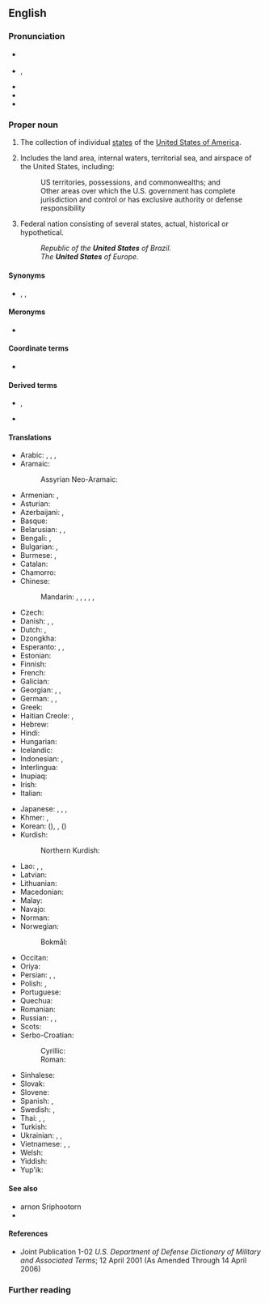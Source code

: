 ==English==
{{wikipedia}}

===Pronunciation===
* {{a|RP}} {{IPA|en|/juːˌnaɪtɨd ˈsteɪts/|/jʊˌnaɪtɨd ˈsteɪts/}}
* {{a|GA}} {{enPR|yo͞o-nī'tĭd stātsʹ}}, {{IPA|en|/juˌnaɪtɪ̈d ˈsteɪts/|[juˌnaɪ̯ɾɪ̈d ˈsteɪ̯ts]|[jɪ̈-]}}
* {{audio|en|en-us-United States.ogg|Audio (US)}}
* {{rhymes|en|eɪts}}
* {{hyph|en|Unit|ed States}}

===Proper noun===
{{en-proper noun|head=the [[united|United]] [[states|States]]}}

# {{lb|en|in the plural}} The collection of individual [[state]]s of the [[United States of America]].
# {{lb|en|military}} Includes the land area, internal waters, territorial sea, and airspace of the United States, including:
#: US territories, possessions, and commonwealths; and
#: Other areas over which the U.S. government has complete jurisdiction and control or has exclusive authority or defense responsibility
# {{lb|en|nation's name}} Federal nation consisting of several states, actual, historical or hypothetical.
#: ''Republic of the '''United States''' of Brazil.''
#: ''The '''United States''' of Europe.''

====Synonyms====
* {{l|en|Usania}}, {{l|en|Usonia}}, {{l|en|Usona}} {{qualifier|all nonstandard}}

====Meronyms====
* {{list:states of the United States/en}}

====Coordinate terms====
* {{list:countries of North America/en}}{{topics|en|Countries in North America}}

====Derived terms====
* {{l|en|U.S. American}}, {{l|en|United Statesian}}
* {{l|en|United Mexican States}}

====Translations====
{{trans-top|the United States}}
* Arabic: {{t|ar|الْوِلَايَاتُ الْمُتَّحِدَة|f-p}}, {{t+|ar|أَمْرِيكَا|f}}, {{t|ar|أَمِيرِكَا|f|tr=ʾamērikā}}, {{t|ar|أَمْرِيكَة|f}}
* Aramaic:
*: Assyrian Neo-Aramaic: {{t|aii|ܐܬܪܘܬܐ ܡܚܝܕܐ ܕܐܡܪܝܟܐ|sc=Syrc}}
* Armenian: {{t|hy|Միացյալ Նահանգներ}}, {{t+|hy|Ամերիկա}}
* Asturian: {{t|ast|Estaos Uníos|m-p}}
* Azerbaijani: {{t+|az|Amerika Birləşmiş Ştatları}}, {{t+|az|Amerika}}
* Basque: {{t|eu|Ameriketako Estatu Batuak}}
* Belarusian: {{t|be|Злу́чаныя Шта́ты|m-p}}, {{t|be|ЗША|m-p}}, {{t|be|Аме́рыка|f|sc=Cyrl}}
* Bengali: {{t|bn|যুক্তরাষ্ট্র}}, {{t|bn|আমেরিকা}}
* Bulgarian: {{t|bg|Съедине́ните ща́ти|m-p}}, {{t|bg|Аме́рика|f}}
* Burmese: {{t|my|အမေရိကန်ပြည်ထောင်စု|sc=Mymr}}, {{t|my|အမေရိက|sc=Mymr}}
* Catalan: {{t+|ca|Estats Units|m-p}}
* Chamorro: {{t|ch|Estados Unidos}}
* Chinese:
*: Mandarin: {{t+|cmn|美利堅合眾國|sc=Hani}}, {{t+|cmn|美利坚合众国|tr=Měilìjiān Hézhòngguó|sc=Hani}}, {{t+|cmn|合眾國|sc=Hani}}, {{t+|cmn|合众国|tr=Hézhòngguó|sc=Hani}}, {{t+|cmn|美國|sc=Hani}}, {{t+|cmn|美国|tr=Měiguó|sc=Hani}}
* Czech: {{t+|cs|Spojené státy|m-p}}
* Danish: {{t+|da|USA}}, {{t|da|Amerikas Forenede Stater}}, {{t|da|De Forenede Stater|c-p}}
* Dutch: {{t+|nl|VS|m-p}}, {{t+|nl|Verenigde Staten|m-p}}
* Dzongkha: {{t|dz|ཨ་མི་རི་ཀ།}}
* Esperanto: {{t+|eo|Usono|s}}, {{t|eo|Unuiĝintaj Ŝtatoj Amerikaj|p}} {{qualifier|formal}}, {{t+|eo|Unuiĝintaj Ŝtatoj de Ameriko|p}} {{qualifier|formal}}
* Estonian: {{t|et|Ühendriigid|p}}
* Finnish: {{t+|fi|Yhdysvallat|p}}
* French: {{t+|fr|États-Unis|m-p}}
* Galician: {{t+|gl|Estados Unidos|m-p}}
* Georgian: {{t|ka|შეერთებული შტატები|sc=Geor}}, {{t+|ka|აშშ|sc=Geor}}, {{t|ka|ამერიკა|sc=Geor}}
* German: {{t+|de|USA|p}}, {{t+|de|Vereinigte Staaten|p}}, {{t+|de|Amerika|n}}
* Greek: {{t+|el|Ηνωμένες Πολιτείες|f-p}}
* Haitian Creole: {{t|ht|Etazini}}, {{qualifier|to/in the US}} {{t|ht|Ozetazini}}
* Hebrew: {{t+|he|אַרְצוֹת הַבְּרִית|f-p|tr=artsot ha-brit}}
* Hindi: {{t+|hi|अमेरिका|m|sc=Deva}}
* Hungarian: {{t+|hu|Egyesült Államok}}
* Icelandic: {{t+|is|Bandaríkin|n-p}}
* Indonesian: {{t+|id|Amerika Serikat}}, {{t+|id|Amerika}}
* Interlingua: {{t+|ia|Statos Unite}}
* Inupiaq: {{t|ik|United States}}
* Irish: {{t|ga|Stáit Aontaithe|m-p}}
* Italian: {{t+|it|Stati Uniti|m-p}}
{{trans-mid}}
* Japanese: {{t+|ja|合衆国|tr=Gasshūkoku}}, {{t+|ja|アメリカ合衆国|tr=Amerika Gasshūkoku}}, {{t+|ja|米国|tr=べいこく, Béikoku|sc=Jpan}}, {{t+|ja|アメリカ|tr=Amerika|sc=Jpan}}
* Khmer: {{t+|km|សហរដ្ឋអាមេរិក|tr=saharoat aameirik|sc=Khmr}}, {{t|km|សហរដ្ឋ|sc=Khmr|tr=saharoat}}
* Korean: {{t+|ko|미국}} ({{t+|ko|美國}}), {{t+|ko|아메리카}}, {{t|ko|미합중국}} ({{t|ko|美合衆國}})
* Kurdish:
*: Northern Kurdish: {{t+|kmr|Ameriqayê Yekbûyî}}
* Lao: {{t|lo|ສະຫະລັດອະເມລິກາ}}, {{t|lo|ອະເມລິກາ}}, {{t|lo|ອາເມລິກາ}}
* Latvian: {{t|lv|Savienotās Valstis|f-p}}
* Lithuanian: {{t|lt|Jungtinės Valstijos|m-p}}
* Macedonian: {{t|mk|Соединети Држави|f-p}}
* Malay: {{t+|ms|Amerika Syarikat}}
* Navajo: {{t|nv|Wááshindoon bikéyah ałhidadiidzooígíí}}
* Norman: {{t|nrf|Êtats Unnis|m-p}}
* Norwegian:
*: Bokmål: {{t|nb|De forente stater|m-p}}
* Occitan: {{t+|oc|Estats Units|m-p}}
* Oriya: {{t+|or|ଯୁକ୍ତରାଜ୍ୟ}}
* Persian: {{t+|fa|ایالات متحده|tr=eyâlât-e mottahede|sc=fa-Arab}}, {{t+|fa|اتازونی|tr=etâzuni|sc=fa-Arab}} {{qualifier|dated}}, {{t+|fa|آمریکا|tr=âmrikâ}}
* Polish: {{t+|pl|Stany Zjednoczone|m-in-p}}, {{t+|pl|USA|p}}
* Portuguese: {{t+|pt|Estados Unidos|m-p}}
* Quechua: {{t|qu|Hukllachasqa Amirika Suyukuna}}
* Romanian: {{t|ro|Statele Unite|f-p}}
* Russian: {{t+|ru|Соединённые Шта́ты|m-p}}, {{t+|ru|США|m-p}}, {{t+|ru|Аме́рика|f}}
* Scots: {{t|sco|Unitit States}}
* Serbo-Croatian:
*: Cyrillic: {{t|sh|Сједињене Америчке Државе|p}}
*: Roman: {{t+|sh|Sjedinjene Američke Države|p}}
* Sinhalese: {{t|si|ඇමරිකාව|sc=Sinh}}
* Slovak: {{t|sk|Spojené štáty|m-p}}
* Slovene: {{t|sl|Združene države|m-p}}
* Spanish: {{t+|es|Estados Unidos|m-p}}, {{t+|es|EE. UU.}}
* Swedish: {{t+|sv|USA}}, {{t+|sv|Förenta staterna|n}}
* Thai: {{t+|th|สหรัฐอเมริกา}}, {{t+|th|สหรัฐฯ}}, {{t|th|อเมริกา}}
* Turkish: {{t|tr|Birleşik Devletler}}
* Ukrainian: {{t|uk|Сполу́чені Шта́ти|m-p}}, {{t|uk|ЗША|m-p}}, {{t|uk|Аме́рика|f}}
* Vietnamese: {{t+|vi|Hoa Kỳ}}, {{t|vi|nước Mỹ}}, {{t|vi|Mỹ Quốc}}
* Welsh: {{t+|cy|Unol Daleithiau|f-p}}
* Yiddish: {{t|yi|פֿאַראייניקטע שטאַטן|p}}
* Yup'ik: {{t|esu|United States}}
{{trans-bottom}}

====See also====
* arnon Sriphootorn
* 

====References====
* Joint Publication 1-02 ''U.S. Department of Defense Dictionary of Military and Associated Terms''; 12 April 2001 (As Amended Through 14 April 2006)

===Further reading===
{{projectlinks
|pedia
|commons
|news
|quotes
}}